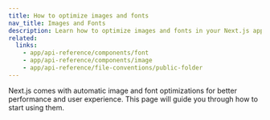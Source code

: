 ```yaml
---
title: How to optimize images and fonts
nav_title: Images and Fonts
description: Learn how to optimize images and fonts in your Next.js application.
related:
  links:
    - app/api-reference/components/font
    - app/api-reference/components/image
    - app/api-reference/file-conventions/public-folder
---
```


Next.js comes with automatic image and font optimizations for better performance and user experience. This page will guide you through how to start using them.
